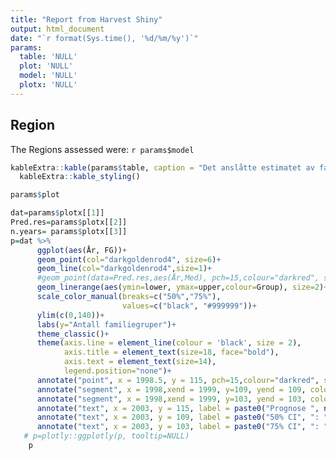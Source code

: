 ```yaml
---
title: "Report from Harvest Shiny"
output: html_document
date: "`r format(Sys.time(), '%d/%m/%y')`"
params:
  table: 'NULL'
  plot: 'NULL'
  model: 'NULL'
  plotx: 'NULL'
---
```


## Region

The Regions assessed were: `r params$model`


```r
kableExtra::kable(params$table, caption = "Det anslåtte estimatet av familiegrupper for ulike nivå av hunngaupejakt") %>% 
  kableExtra::kable_styling() 
```


```r
params$plot
```

```r

dat=params$plotx[[1]]
Pred.res=params$plotx[[2]]
n.years= params$plotx[[3]]
p=dat %>% 
      ggplot(aes(År, FG))+
      geom_point(col="darkgoldenrod4", size=6)+
      geom_line(col="darkgoldenrod4",size=1)+
      #geom_point(data=Pred.res,aes(År,Med), pch=15,colour="darkred", size=6)+
      geom_linerange(aes(ymin=lower, ymax=upper,colour=Group), size=2)+
      scale_color_manual(breaks=c("50%","75%"),
                         values=c("black", "#999999"))+
      ylim(c(0,140))+
      labs(y="Antall familiegruper")+
      theme_classic()+
      theme(axis.line = element_line(colour = 'black', size = 2),
            axis.title = element_text(size=18, face="bold"),
            axis.text = element_text(size=14),
            legend.position="none")+
      annotate("point", x = 1998.5, y = 115, pch=15,colour="darkred", size=6)+ 
      annotate("segment", x = 1998,xend = 1999, y=109, yend = 109, colour="black", size=2) + 
      annotate("segment", x = 1998,xend = 1999, y=103, yend = 103, colour="grey80", size=2)+
      annotate("text", x = 2003, y = 115, label = paste0("Prognose ", n.years, ": ", round(dat$Med[n.years])))+
      annotate("text", x = 2003, y = 109, label = paste0("50% CI", ": ",round(dat$lower[n.years+1])," - ",round(dat$upper[n.years+1]) ))+
      annotate("text", x = 2003, y = 103, label = paste0("75% CI", ": ",round(dat$lower[n.years+2])," - ",round(dat$upper[n.years+2]) ))
   # p=plotly::ggplotly(p, tooltip=NULL)  
    p
```

